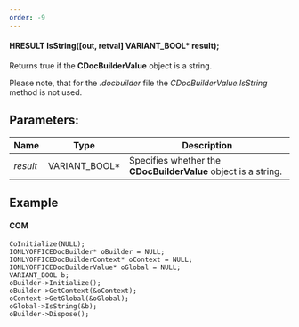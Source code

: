 ```yaml
---
order: -9
---
```

#### HRESULT IsString(\[out, retval] VARIANT\_BOOL\* result);

Returns true if the **CDocBuilderValue** object is a string.

Please note, that for the *.docbuilder* file the *CDocBuilderValue.IsString* method is not used.

## Parameters:

| Name     | Type            | Description                                                    |
| -------- | --------------- | -------------------------------------------------------------- |
| *result* | VARIANT\_BOOL\* | Specifies whether the **CDocBuilderValue** object is a string. |

## Example

#### COM

```
CoInitialize(NULL);
IONLYOFFICEDocBuilder* oBuilder = NULL;
IONLYOFFICEDocBuilderContext* oContext = NULL;
IONLYOFFICEDocBuilderValue* oGlobal = NULL;
VARIANT_BOOL b;
oBuilder->Initialize();
oBuilder->GetContext(&oContext);
oContext->GetGlobal(&oGlobal);
oGlobal->IsString(&b);
oBuilder->Dispose();
```
